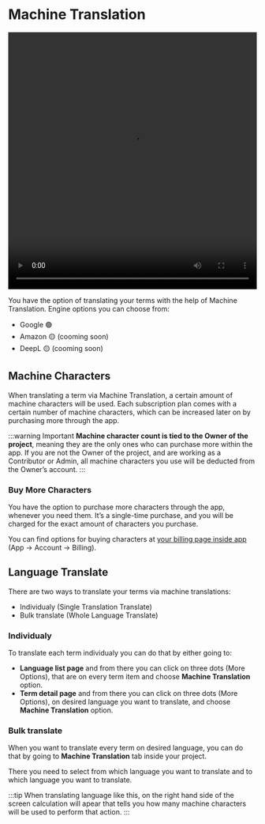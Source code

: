 # Machine Translation

<video width="100%" height="520" controls>
  <source
    src="/features/machine-translations/Translized_-_ML.mp4"
    type="video/mp4"
  />
</video>

You have the option of translating your terms with the help of Machine Translation. Engine options you can choose from:

- Google 🟢
- Amazon 🟡 (cooming soon)
- DeepL 🟡 (cooming soon)

## Machine Characters

When translating a term via Machine Translation, a certain amount of machine characters will be used. Each subscription plan comes with a certain number of machine characters, which can be increased later on by purchasing more through the app.

:::warning Important
**Machine character count is tied to the Owner of the project**, meaning they are the only ones who can purchase more within the app. If you are not the Owner of the project, and are working as a Contributor or Admin, all machine characters you use will be deducted from the Owner’s account.
:::

### Buy More Characters

You have the option to purchase more characters through the app, whenever you need them. It’s a single-time purchase, and you will be charged for the exact amount of characters you purchase.

You can find options for buying characters at [your billing page inside app](https://app.translized.com/account/billing) (App -> Account -> Billing).

## Language Translate

There are two ways to translate your terms via machine translations:

- Individualy (Single Translation Translate)
- Bulk translate (Whole Language Translate)

### Individualy

To translate each term individualy you can do that by either going to:

- **Language list page** and from there you can click on three dots (More Options), that are on every term item and choose **Machine Translation** option.
- **Term detail page** and from there you can click on three dots (More Options), on desired language you want to translate, and choose **Machine Translation** option.

### Bulk translate

When you want to translate every term on desired language, you can do that by going to **Machine Translation** tab inside your project.

There you need to select from which language you want to translate and to which language you want to translate.

:::tip
When translating language like this, on the right hand side of the screen calculation will apear that tells you how many machine characters will be used to perform that action.
:::

